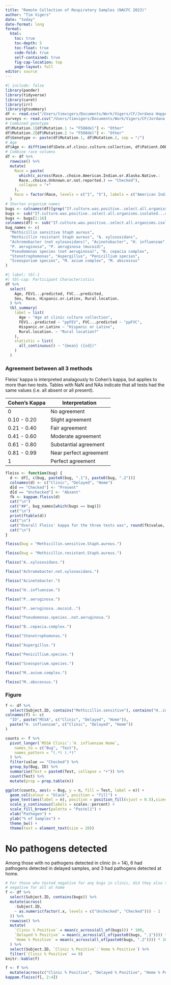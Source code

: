 ```yaml
---
title: "Remote Collection of Respiratory Samples (NACFC 2023)"
author: "Tim Vigers"
date: "today"
date-format: long
format:
  html:
    toc: true
    toc-depth: 5
    toc-float: true
    code-fold: true
    self-contained: true
    fig-cap-location: top
    page-layout: full
editor: source
---
```


```r
#| include: false
library(pander)
library(tidyverse)
library(caret)
library(irr)
library(gtsummary)
df <- read.csv("/Users/timvigers/Documents/Work/Vigers/CF/Jordana Hoppe/Home Collection/Data_Clean/clinical_2023-06-20.csv", na.strings = "")
surveys <- read.csv("/Users/timvigers/Documents/Work/Vigers/CF/Jordana Hoppe/Home Collection/Data_Clean/surveys_2023-06-20.csv", na.strings = "")
# Combined genotype
df$Mutation.1[df$Mutation.1 != "F508del"] <- "Other"
df$Mutation.2[df$Mutation.2 != "F508del"] <- "Other"
df$Genotype <- paste(df$Mutation.1, df$Mutation.2, sep = "/")
# Age
df$Age <- difftime(df$Date.of.clinic.culture.collection, df$Patient.DOB) / 365.25
# Combine race columns
df <- df %>%
  rowwise() %>%
  mutate(
    Race = paste(
      which(c_across(Race..choice.American.Indian.or.Alaska.Native.:
      Race..choice.Unknown.or.not.reported.) == "Checked"),
      collapse = "+"
    ),
    Race = factor(Race, levels = c("1", "5"), labels = c("American Indian or Alaska Native", "White"))
  )
# Shorten organism names
bugs <- colnames(df)[grep("If.culture.was.positive..select.all.organisms.isolated...choice.", colnames(df))]
bugs <- sub("If.culture.was.positive..select.all.organisms.isolated...choice.", "", bugs)
bugs <- bugs[1:16]
colnames(df) <- sub("If.culture.was.positive..select.all.organisms.isolated...choice.", "", colnames(df))
bug_names <- c(
  "Methicillin sensitive Staph aureus",
  "Methicillin resistant Staph aureus", "A. xylosoxidans",
  "Achromobacter (not xylosoxidans)", "Acinetobacter", "H. influenzae",
  "P. aeruginosa", "P. aeruginosa (mucoid)",
  "Pseudomonas species (not aeruginosa)", "B. cepacia complex",
  "Stenotrophomonas", "Aspergillus", "Penicillium species",
  "Sceosporium species", "M. avium complex", "M. abscessus"
)
```

```r
#| label: tbl-1
#| tbl-cap: Participant Characteristics
df %>%
  select(
    Age, FEV1...predicted, FVC...predicted,
    Sex, Race, Hispanic.or.Latinx, Rural.location.
  ) %>%
  tbl_summary(
    label = list(
      Age ~ "Age at clinic culture collection",
      FEV1...predicted ~ "ppFEV", FVC...predicted ~ "ppFVC",
      Hispanic.or.Latinx ~ "Hispanic or Latinx",
      Rural.location. ~ "Rural location?"
    ),
    statistic = list(
      all_continuous() ~ "{mean} ({sd})"
    )
  )
```

### Agreement between all 3 methods

Fleiss' kappa is interpreted analagously to Cohen's kappa, but applies to more than two tests. Tables with NaN and NAs indicate that all tests had the same values (i.e. all absent or all present).

| Cohen's Kappa | Interpretation         |
|---------------|------------------------|
| 0             | No agreement           |
| 0.10 - 0.20   | Slight agreement       |
| 0.21 - 0.40   | Fair agreement         |
| 0.41 - 0.60   | Moderate agreement     |
| 0.61 - 0.80   | Substantial agreement  |
| 0.81 - 0.99   | Near perfect agreement |
| 1             | Perfect agreement      |

```r
fleiss <- function(bug) {
  d <- df[, c(bug, paste0(bug, ".1"), paste0(bug, ".2"))]
  colnames(d) <- c("Clinic", "Delayed", "Home")
  d[d == "Checked"] <- "Present"
  d[d == "Unchecked"] <- "Absent"
  fk <- kappam.fleiss(d)
  cat("\n")
  cat("##", bug_names[which(bugs == bug)])
  cat("\n")
  print(ftable(d))
  cat("\n")
  cat("Overall Fleiss' kappa for the three tests was", round(fk$value, 3), paste0("(p = ", format.pval(fk$p.value, digits = 3, eps = 0.001), ")"))
  cat("\n")
}
```

```r
fleiss(bug = "Methicillin.sensitive.Staph.aureus.")
```

```r
fleiss(bug = "Methicillin.resistant.Staph.aureus.")
```

```r
fleiss("A..xylosoxidans.")
```

```r
fleiss("Achromobacter.not.xylosoxidans.")
```

```r
fleiss("Acinetobacter.")
```

```r
fleiss("H..influenzae.")
```

```r
fleiss("P..aeruginosa.")
```

```r
fleiss("P..aeruginosa..mucoid..")
```

```r
fleiss("Pseudomonas.species..not.aeruginosa.")
```

```r
fleiss("B..cepacia.complex.")
```

```r
fleiss("Stenotrophomonas.")
```

```r
fleiss("Aspergillus.")
```

```r
fleiss("Penicillium.species.")
```

```r
fleiss("Sceosporium.species.")
```

```r
fleiss("M..avium.complex.")
```

```r
fleiss("M..abscessus.")
```

### Figure

```r
f <- df %>%
  select(Subject.ID, contains("Methicillin.sensitive"), contains("H..influenzae."))
colnames(f) <- c(
  "ID", paste("MSSA", c("Clinic", "Delayed", "Home")),
  paste("H. influenzae", c("Clinic", "Delayed", "Home"))
)

counts <- f %>%
  pivot_longer(`MSSA Clinic`:`H. influenzae Home`,
    names_to = c("Bug", "Test"),
    names_pattern = "(.*) (.*)"
  ) %>%
  filter(value == "Checked") %>%
  group_by(Bug, ID) %>%
  summarise(Test = paste0(Test, collapse = "+")) %>%
  count(Test) %>%
  mutate(prop = prop.table(n))

ggplot(counts, aes(x = Bug, y = n, fill = Test, label = n)) +
  geom_col(colour = "black", position = "fill") +
  geom_text(aes(label = n), position = position_fill(vjust = 0.5),size=5) +
  scale_y_continuous(labels = scales::percent) +
  scale_fill_brewer(palette = "Pastel1") +
  xlab("Pathogen") +
  ylab("% of Samples") +
  theme_bw() +
  theme(text = element_text(size = 20))
```

# No pathogens detected 

Among those with no pathogens detected in clinic (n = 14), 6 had pathogens detected in delayed samples, and 3 had pathogens detected at home.

```r
# For those who tested negative for any bugs in clinic, did they also test
# negative for all at home
f <- df %>%
  select(Subject.ID, contains(bugs)) %>%
  mutate(across(
    -Subject.ID,
    ~ as.numeric(factor(.x, levels = c("Unchecked", "Checked"))) - 1
  )) %>%
  rowwise() %>%
  mutate(
    `Clinic % Positive` = mean(c_across(all_of(bugs))) * 100,
    `Delayed % Positive` = mean(c_across(all_of(paste0(bugs, ".1")))) * 100,
    `Home % Positive` = mean(c_across(all_of(paste0(bugs, ".2")))) * 100
  ) %>%
  select(Subject.ID, `Clinic % Positive`:`Home % Positive`) %>%
  filter(`Clinic % Positive` == 0)
knitr::kable(f)
```

```r
f <- f %>%
  mutate(across(c("Clinic % Positive", "Delayed % Positive", "Home % Positive"), ~ .x == 0))
kappam.fleiss(f[, 2:4])
```
